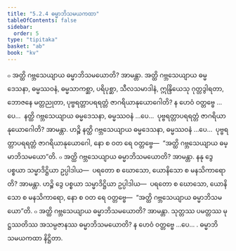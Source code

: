 ```yaml
---
title: "5.2.4 ဓမ္မာဘိသမယကထာ"
tableOfContents: false
sidebar:
  order: 5
type: "tipitaka"
basket: "ab"
book: "kv"
---
```



<DynamicBreadcrumb />

<Division number="897" book="kv">

<Paragraph number="2749" book="kv">
๐ အတ္ထိ ဂဗ္ဘသေယျာယ ဓမ္မာဘိသမယောတိ? အာမန္တာ. အတ္ထိ ဂဗ္ဘသေယျာယ ဓမ္မဒေသနာ, ဓမ္မဿဝနံ, ဓမ္မသာကစ္ဆာ, ပရိပုစ္ဆာ, သီလသမာဒါနံ, ဣန္ဒြိယေသု ဂုတ္တဒွါရတာ, ဘောဇနေ မတ္တညုတာ, ပုဗ္ဗရတ္တာပရရတ္တံ ဇာဂရိယာနုယောဂေါတိ? န ဟေဝံ ဝတ္တဗ္ဗေ …ပေ…  နတ္ထိ ဂဗ္ဘသေယျာယ ဓမ္မဒေသနာ, ဓမ္မဿဝနံ …ပေ…  ပုဗ္ဗရတ္တာပရရတ္တံ ဇာဂရိယာနုယောဂေါတိ? အာမန္တာ. ဟဉ္စိ နတ္ထိ ဂဗ္ဘသေယျာယ ဓမ္မဒေသနာ, ဓမ္မဿဝနံ …ပေ…  ပုဗ္ဗရတ္တာပရရတ္တံ ဇာဂရိယာနုယောဂေါ, နော စ ဝတ ရေ ဝတ္တဗ္ဗေ—  “အတ္ထိ ဂဗ္ဘသေယျာယ ဓမ္မာဘိသမယော”တိ.
</Paragraph>

<Paragraph number="2750" book="kv">
๐ အတ္ထိ ဂဗ္ဘသေယျာယ ဓမ္မာဘိသမယောတိ? အာမန္တာ. နနု ဒွေ ပစ္စယာ သမ္မာဒိဋ္ဌိယာ ဥပ္ပါဒါယ—  ပရတော စ ဃောသော, ယောနိသော စ မနသိကာရောတိ? အာမန္တာ. ဟဉ္စိ ဒွေ ပစ္စယာ သမ္မာဒိဋ္ဌိယာ ဥပ္ပါဒါယ—  ပရတော စ ဃောသော, ယောနိသော စ မနသိကာရော, နော စ ဝတ ရေ ဝတ္တဗ္ဗေ—  “အတ္ထိ ဂဗ္ဘသေယျာယ ဓမ္မာဘိသမယော”တိ.
</Paragraph>

<Paragraph number="2751" book="kv">
๐ အတ္ထိ ဂဗ္ဘသေယျာယ ဓမ္မာဘိသမယောတိ? အာမန္တာ. သုတ္တဿ ပမတ္တဿ မုဋ္ဌဿတိဿ အသမ္ပဇာနဿ ဓမ္မာဘိသမယောတိ? န ဟေဝံ ဝတ္တဗ္ဗေ …ပေ… .

</Paragraph>
</Division>

<Paragraph number="2752" type="center" book="kv">
ဓမ္မာဘိသမယကထာ နိဋ္ဌိတာ.
</Paragraph>
